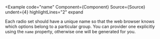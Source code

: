 
<Example
  code="name"
  Component={Component}
  Source={Source}
  undent={4}
  highlightLines="2"
  expand
>
  Each radio set should have a unique name so that the web browser knows
  which options belong to a particular group.  You can provider one
  explicitly using the `name` property, otherwise one will be generated for
  you.
</Example>
